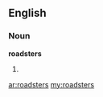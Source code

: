 ==English==

===Noun===
'''roadsters'''

# {{plural of|[[roadster]]}}

[[ar:roadsters]]
[[my:roadsters]]